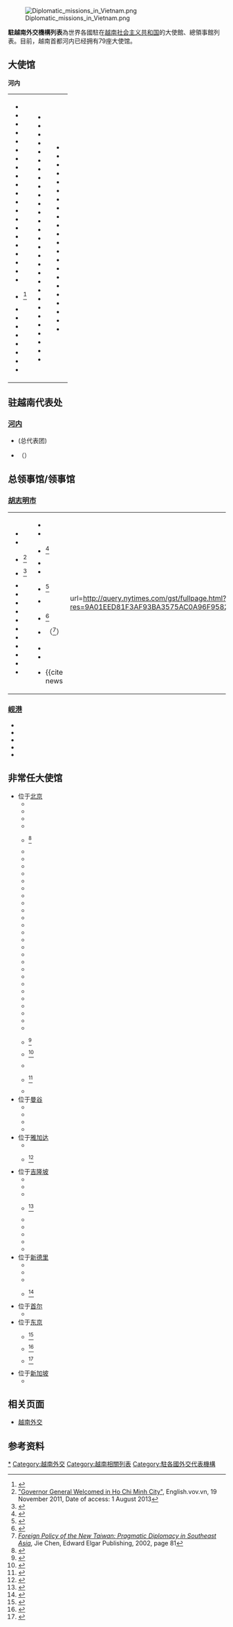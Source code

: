 {{short description|Wikipedia list article}}
[[File:Diplomatic_missions_in_Vietnam.png|thumb]]

'''駐越南外交機構列表'''為世界各國駐在[[越南社会主义共和国|越南社会主义共和国]]的大使館、總領事館列表。目前，越南首都河内已经拥有79座大使馆。

==大使馆==
'''河内'''
{| 
|
*{{Flag|Algeria}}
*{{Flag|Angola}}
*{{Flag|Argentina}}
*{{Flag|Armenia}}
*{{Flag|Australia}}
*{{Flag|Austria}}
*{{Flag|Azerbaijan}}
*{{Flag|Bangladesh}}
*{{Flag|Belgium}}
*{{Flag|Belarus}}
*{{Flag|Brazil}}
*{{Flag|Brunei}}
*{{Flag|Bulgaria}}
*{{Flag|Cambodia}}
*{{Flag|Canada}}
*{{Flag|Chile}}
*{{Flag|China}}
*{{Flag|Colombia}}
*{{Flag|Cuba}}
*{{Flag|Czech Republic}}
*{{Flag|Denmark}}
*{{DOM}}<ref>{{cite web |title=多米尼加驻越南大使：越南和多米尼加有着自由和社会进步的共同愿望 |url=https://zh.vietnamplus.vn/%E5%A4%9A%E7%B1%B3%E5%B0%BC%E5%8A%A0%E9%A9%BB%E8%B6%8A%E5%8D%97%E5%A4%A7%E4%BD%BF%E8%B6%8A%E5%8D%97%E5%92%8C%E5%A4%9A%E7%B1%B3%E5%B0%BC%E5%8A%A0%E6%9C%89%E7%9D%80%E8%87%AA%E7%94%B1%E5%92%8C%E7%A4%BE%E4%BC%9A%E8%BF%9B%E6%AD%A5%E7%9A%84%E5%85%B1%E5%90%8C%E6%84%BF%E6%9C%9B/160707.vnp |website=Vietnamplus |publisher=Vietnamplus |access-date=2022-03-18}}</ref>
*{{Flag|East Timor}}
*{{Flag|Egypt}}
*{{Flag|Finland}}
*{{Flag|France}}
*{{Flag|Germany}}
*{{Flag|Greece}}
*{{Flag|Haiti}}
*{{Flag|Hungary}}
|valign=top|
*{{Flag|India}}
*{{Flag|Indonesia}}
*{{Flag|Iran}}
*{{Flag|Iraq}}
*{{Flag|Ireland}}
*{{Flag|Israel}}
*{{Flag|Italy}}
*{{Flag|Japan}}
*{{Flag|Kazakhstan}}
*{{Flag|Kuwait}}
*{{Flag|Laos}}
*{{Flag|Libya}}
*{{Flag|Malaysia}}
*{{Flag|Mexico}}
*{{Flag|Mongolia}}
*{{Flag|Morocco}}
*{{Flag|Mozambique}}
*{{Flag|Myanmar}}
*{{Flag|Netherlands}}
*{{Flag|New Zealand}}
*{{Flag|Nigeria}}
*{{Flag|North Korea}}
*{{Flag|Norway}}
*{{Flag|Oman}}
*{{Flag|Pakistan}}
*{{Flag|Palestine}}
*{{Flag|Panama}}
*{{Flag|Peru}}
*{{Flag|Philippines}}
|valign=top|
*{{Flag|Poland}}
*{{Flag|Qatar}}
*{{Flag|Romania}}
*{{Flag|Russia}}
*{{Flag|Saudi Arabia}}
*{{Flag|Singapore}}
*{{Flag|Slovakia}}
*{{Flag|South Africa}}
*{{Flag|South Korea}}
*{{Flag|Spain}}
*{{Flag|Sri Lanka}}
*{{Flag|Sudan}}
*{{Flag|Sweden}}
*{{Flag|Switzerland}}
*{{Flag|Thailand}}
*{{Flag|Turkey}}
*{{Flag|Ukraine}}
*{{Flag|United Arab Emirates}}
*{{Flag|United Kingdom}}
*{{Flag|United States}}
*{{Flag|Uruguay}}
*{{Flag|Venezuela}}
|}

==驻越南代表处==

===[[河内|河内]]===
*{{EU}} (总代表团)
*{{ROC-TWN}}（{{Link-en|駐越南台北經濟文化辦事處|Taipei Economic and Cultural Office, Hanoi, Vietnam}}）

==总领事馆/领事馆==

===[[胡志明市|胡志明市]]===

{{main|駐胡志明市領事機構列表}}

{| 
|
*{{Flag|Australia}}
*{{Flag|Cambodia}}
*{{Flag|Canada}} <ref>[http://english.vov.vn/Politics/Canadian-Governor-General-welcomed-in-HCM-City/234506.vov "Governor General Welcomed in Ho Chi Minh City"], English.vov.vn, 19 November 2011, Date of access: 1 August 2013</ref>
*{{Flag|China}} <ref>{{Cite web |url=http://www.zjjg.com/project/detail_22.html |title=中国驻越南胡志明市领馆 |access-date=2017-10-17 |archive-url=https://web.archive.org/web/20171018141045/http://www.zjjg.com/project/detail_22.html |archive-date=2017-10-18 |dead-url=yes }}</ref>
*{{Flag|Cuba}}
*{{Flag|France}}
*{{Flag|Germany}}
*{{Flag|Hungary}}
*{{Flag|India}}
*{{Flag|Indonesia}}
*{{Flag|Italy}}
*{{Flag|Japan}}
*{{Flag|Kuwait}}
*{{Flag|Laos}}
*{{Flag|Malaysia}}
|valign=top|
*{{Flag|Netherlands}}
*{{Flag|New Zealand}}
*{{Flag|Panama}} <ref>{{cite web |url= https://mire.gob.pa/ministerio/embajada-y-consulado/ho-chi-minh-consulado-general-de-marina-mercante-de-panama/|title=
HO CHI MINH CONSULADO DE PANAMÁ |date=2020 |publisher=巴拿马外交部 |archive-date=24 July 2020 |access-date=24 July 2020}}</ref>
*{{Flag|Poland}}
*{{Flag|Russia}}
*{{Flag|Singapore}} <ref>{{cite web |url= https://www.mfa.gov.sg/overseas-mission/Ho-chi-minh-city |title= Consulate-General of the Republic of Singapore in Ho Chi Minh City |date=2020 |publisher=新加坡外交部 |archive-date=24 July 2020 |access-date=24 July 2020}}</ref>
*{{Flag|South Korea}}
*{{Flag|Switzerland}} <ref>{{cite web |url= https://www.eda.admin.ch/hochiminhcity/|title=Consulate General in Ho Chi Minh City |date=2013 |publisher=Switzerland and Vietnam |archive-date=24 July 2020 |access-date=24 July 2020}}</ref>
*{{ROC-TWN}}（{{Link-en|駐胡志明市臺北經濟文化辦事處|Taipei Economic and Cultural Office, Ho Chi Minh City}}<ref name="Jie Chen">[https://books.google.co.uk/books?id=moqbJAj2b1kC&lpg=PA81&ots=Okk4UOhd7j&dq=vietnam%20economic%20and%20cultural%20office%20in%20taipei%20established&pg=PA81#v=onepage&q=vietnam%20economic%20and%20cultural%20office%20in%20taipei%20established&f=true ''Foreign Policy of the New Taiwan: Pragmatic Diplomacy in Southeast Asia''], Jie Chen, Edward Elgar Publishing, 2002, page 81</ref>）
*{{Flag|Thailand}}
*{{Flag|United Kingdom}}
*{{Flag|United States}} <ref>{{cite news
|url=http://query.nytimes.com/gst/fullpage.html?res=9A01EED81F3AF93BA3575AC0A96F958260
|date=1999-09-08
|title=A U.S. Office Opens, Stirring Saigon Memories
|author=Jane Perlez
|accessdate=2008-03-19
|work=The New York Times}}</ref>
|}

===[[岘港|岘港]]===
*{{Flag|China}}
*{{Flag|Japan}}
*{{Flag|Laos}}
*{{Flag|Russia}}
*{{Flag|South Korea}}

==非常任大使馆==
*位于[[北京|北京]]
** {{flag|Afghanistan}}
** {{flag|Albania}}
** {{flag|Bahrain}}
** {{flag|Benin}}
** {{flag|Bolivia}} <ref>{{cite web|url=http://www.embolchina.cn/index.php/Espanol/Index/content/id/330|title=Procedimiento de Legalización de Documentos de Origen de Países En los Cuales Bolivia no tiene una Embajada o Consulado, y a los cuales Ninguna Embajada de Bolivia es Concurrente|publisher=玻利維亞駐華大使館|accessdate=2017-10-31}}</ref>
** {{flag|Burundi}}
** {{flag|Congo}}
** {{flag|Democratic Republic of the Congo}}
** {{flag|Eritrea}}
** {{flag|Estonia}} 
** {{flag|Gabon}}
** {{flag|Georgia}}
** {{flag|Iceland}} 
** {{flag|Ivory Coast}}
** {{flag|Jamaica}}  
** {{flag|Latvia}}
** {{flag|Lithuania}}
** {{flag|Madagascar}} 
** {{flag|Malawi}} 
** {{flag|Mali}}
** {{flag|Malta}} 
** {{flag|Mauritania}} 
** {{FSM}}
** {{flag|Montenegro}}
** {{flag|Moldova}}
** {{flag|Namibia}}
** {{flag|North Macedonia}}
** {{flag|Rwanda}} 
** {{flag|Slovenia}}
** {{flag|Syria}} 
** {{flag|Tajikistan}} <ref>{{Cite web |url=https://mfa.tj/en/main/view/18/relations-of-tajikistan-with-vietnam |title=Relations of Tajikistan with Vietnam |access-date=2013-03-01 |author=塔吉克外交部|language=en}}</ref>
** {{flag|Tanzania}} <ref>{{cite web |url=http://www.tanzaniaembassy.org.cn/about-tz-embassy.html |title=Embassy Profile |date=2013 |publisher=Embassy of Tanzania in China |archive-url=https://www.webcitation.org/6X6ed65r0?url=http://www.tanzaniaembassy.org.cn/about-tz-embassy.html |archive-date=17 March 2015 |access-date=17 March 2015}}</ref>
** {{flag|Tunisia}}
** {{flag|Turkmenistan}} <ref>{{Cite web |url=https://orient.tm/en/turkmen-ambassador-to-vietnam-was-appointed/ |title=Turkmen Ambassador to Vietnam was appointed |access-date=2019-09-07 |author=orient.tm|language=en}}</ref>
** {{flag|Zambia}}
* 位于[[曼谷|曼谷]]
** {{GUA}}
** {{flag|Kenya}}
** {{flag|Luxembourg}}
** {{flag|Portugal}}
* 位于[[雅加达|雅加达]]
** {{flag|Serbia}}
** {{flag|Uzbekistan}} <ref>{{Cite web |url=https://uzbekembassy.com.my/eng/news_press/uzbekistans_ambassador_presents_credentials_to_president_of_vietnam.html |title=UZBEKISTAN’S AMBASSADOR PRESENTS CREDENTIALS TO PRESIDENT OF VIETNAM |access-date=2019-10-20 |author=uzbekembassy.com.my |language=en}}</ref>
* 位于[[吉隆坡|吉隆坡]]
** {{flag|Bosnia and Herzegovina}}
** {{flag|Croatia}} 
** {{flag|Ghana}}
** {{flag|Mauritius}}<ref>{{cite web |url=http://www.gov.mu/portal/sites/mfamission/kualalumpur/index.htm |title=Mauritius High Commission, Kuala Lumpur |work=毛里求斯外交、地区一体化和国际贸易部 |archive-url=https://web.archive.org/web/20140104210946/http://www.gov.mu/portal/sites/mfamission/kualalumpur/index.htm |archive-date=2014-01-04 |access-date=2017-01-16 |dead-url=no }}</ref>
** {{flag|Gambia}}
** {{flag|Yemen}}
** {{flag|Zimbabwe}}
** {{flag|Senegal}}
** {{flag|Uganda}} 
* 位于[[新德里|新德里]]
** {{flag|Burkina Faso}}
** {{flag|Cyprus}}
** {{flag|Dominican Republic}}
** {{flag|El Salvador}}<ref>{{cite web |title=Meeting with Amb. of El Salvador |url=http://vietnamembassydelhi.in/amb-meeting-with-amb-of-el-salvador/ |website=越南驻印度大使馆 |accessdate=2022-04-27 |language=en}}</ref>
* 位于[[首尔|首尔]]
** {{flag|Kyrgyzstan}}
* 位于[[东京|东京]]
** {{flag|Djibouti}}<ref>{{Cite news | url= http://djiboutiembassy.jp/fr/english-presentation-of-the-letters-of-credence/ | title= 
Présentation des Lettres de Créance | publisher=吉布地共和國駐日本國大使館 |date=2020-08-20 | language=fr}}</ref>
** {{flag|Fiji}}<ref>{{Cite web |url=http://www.mofahcm.gov.vn/mofa/cn_vakv/ca_tbd/nr070801153128/ns090722143800 |title= Thông tin cơ bản về Cộng hòa Phi-gi và quan hệ Việt Nam - Phi-gi |access-date=2020-06-18 |author=越南外交部|language=vi}}</ref>
** {{flag|Paraguay}}<ref>{{cite web|url=http://www.embapar.jp/ja/consular_section/|title=領事部|publisher=在日パラグアイ共和国大使館|accessdate=2020-08-26|archive-date=2020-04-20|archive-url=https://web.archive.org/web/20200420141748/http://www.embapar.jp/ja/consular_section/|dead-url=no}}</ref>
* 位于[[新加坡|新加坡]]
** {{flag|Jordan}}

==相关页面==
* [[越南外交|越南外交]]

==参考资料==
{{reflist|2}}


{{駐越南外交代表機構}}
{{越南外交}}
{{驻亚洲各国外交机构}}
[[Category:駐越南外交代表機構|*]]
[[Category:越南外交|Category:越南外交]]
[[Category:越南相關列表|Category:越南相關列表]]
[[Category:駐各國外交代表機構|Category:駐各國外交代表機構]]
